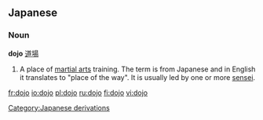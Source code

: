 ==Japanese==
===Noun===
'''dojo''' [[道場]]

#A place of [[martial arts]] training.  The term is from Japanese and in English it translates to "place of the way".  It is usually led by one or more [[sensei]].

[[Category:Japanese derivations]]

[[fr:dojo]]
[[io:dojo]]
[[pl:dojo]]
[[ru:dojo]]
[[fi:dojo]]
[[vi:dojo]]